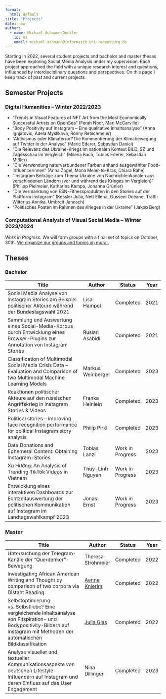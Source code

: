 ```yaml
---
format: 
  html: default
title: "Projects"
date: now
author:
  - name: Michael Achmann-Denkler
    id: ma
    email: michael.achmann@informatik.uni-regensburg.de
---
```


Starting in 2022, several student projects and bachelor and master theses have been exploring Social Media Analysis under my supervision. Each project approached the field with a unique research interest and questions, influenced by interdisciplinary questions and perspectives. On this page I keep track of past and current projects. 


## Semester Projects

### Digital Humanities -- Winter 2022/2023
* "Trends in Visual Features of NFT Art from the Most Economically Successful Artists on OpenSea" (Ferah Noor, Mari McCarville)
* "Body Positivity auf Instagram – Eine qualitative Inhaltsanalyse" (Anna Ignjatovic, Adela Myslikova, Ronny Retschmeier)
* "Aktivismus oder Klimaterror? Die Kommentierung der Klimabewegung auf Twitter in der Analyse" (Marie Ederer, Sebastian Daniel)
* "Die Relevanz des Ukraine-Kriegs im nationalen Kontext BILD, SZ und Tagesschau im Vergleich" (Milena Bach, Tobias Ederer, Sebastian Mißler)
* "Die Verwendung naturverbundener Farben anhand ausgewählter Food-Influencerinnen" (Anna Zagel, Mona Meier-to-Krax, Chiara Rahe)
* "Instagram Beiträge zum Thema Ukraine von Nachrichtenkanälen aus verschiedenen Ländern (vor und während des Krieges im Vergleich)" (Philipp Pielmeier, Katharina Kampa, Johanna Grünler)
* "Die Vermarktung von ESN-Fitnessprodukten in den Stories auf der Plattform Instagram" (Kessler Julia, Nett Ellena, Ousseni Océane, Traßl-Wilterius Annika, Umbreit Janosch)
* "Politisches Posten im Rahmen des Krieges in der Ukraine" (Jakob Berg)


### Computational Analysis of Visual Social Media -- Winter 2023/2024
*Work in Progress:* We will form groups with a final set of topics on October, 30th. [We organize our groups and topics on mural.](https://app.mural.co/t/dh0000/m/dh0000/1696936861193/3ecf3d9c56ee7d6999a23b06a01877b377c32332?sender=u28bb3505e871d61e7f0b7425)

## Theses

### Bachelor

| Title                                                                                                                                    	| Author          	| Status           	| Year 	|
|------------------------------------------------------------------------------------------------------------------------------------------	|-------------------	|------------------	|------	|
| Social Media Analyse von Instagram Stories am Beispiel politischer Akteure während der Bundestagswahl 2021                             	| Lisa Hampel       	| Completed        	| 2021 	|
| Sammlung und Auswertung eines Social-Media-Korpus durch Entwicklung eines Browser-Plugins zur Annotation von Instagram Stories         	| Ruslan Asabidi    	| Completed        	| 2021 	|
| Classification of Multimodal Social Media Crisis Data – Evaluation and Comparison of two Multimodal Machine Learning Models            	| Markus Weinberger 	| Completed        	| 2023 	|
| Reaktionen politischer Akteure auf den russischen Angriffskrieg in Instagram Stories & Videos                                            	| Franka Heinlein   	| Completed 	| 2023 	|
| Political stories -- improving face recognition performance for political Instagram story analysis                                       	| Philip Pirkl      	| Completed 	| 2023 	|
| Data Donations and Ephemeral Content: Obtaining Instagram-Stories                                                                        	| Tobias Lanzl      	| Work in Progress 	| 2023 	|
| Xu Hướng: An Analysis of Trending TikTok Videos in Vietnam                                                                               	| Thuy-Linh Nguyen  	| Work in Progress 	| 2023 	|
| Entwicklung eines interaktiven Dashboards zur Echtzeitauswertung der politischen Kommunikation   auf Instagram im Landtagswahlkampf 2023 	| Jonas Ernst       	| Work in Progress 	| 2023 	|

### Master

| Title                                                                                                                                    	| Author          	| Status           	| Year 	|
|------------------------------------------------------------------------------------------------------------------------------------------	|-------------------	|------------------	|------	|
| Untersuchung der Telegram-Kanäle der "Querdenker"-Bewegung                                                                                                                            	| Theresa   Strohmeier 	| Completed 	| 2022 	|
| Investigating African American Writing and Thought by comparison of two corpora via Distant Reading                                                                                   	| [Aenne Knierim](https://www.uni-hildesheim.de/fr/lsf/personen/person/?lsfid=7490&cHash=bd707747c4efef797ffcdc987b6646a9)        	| Completed 	| 2022 	|
| Selbstoptimierung vs. Selbstliebe? Eine vergleichende Inhaltsanalyse von Fitspiration- und Bodypositivity-Bildern auf Instagram mit Methoden der automatischen   Bildklassifikation 	| [Julia Glas](https://www.psy.lmu.de/ffp/persons/ag-fischer/glas-julia/index.html)           	| Completed 	| 2022 	|
| Analyse visueller und textueller Kommunikationsaspekte von deutschen Lifestyle-Influencern auf Instagram und deren Einfluss auf das User Engagement                                 	| Nina Dillinger       	| Completed 	| 2023 	|

